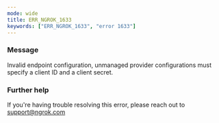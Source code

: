 ```yaml
---
mode: wide
title: ERR_NGROK_1633
keywords: ["ERR_NGROK_1633", "error 1633"]
---
```



### Message

Invalid endpoint configuration, unmanaged provider configurations must specify a client ID and a client secret.

<ErrorDetails />

### Further help

If you're having trouble resolving this error, please reach out to [support@ngrok.com](mailto:support@ngrok.com?subject=Help%20with%20ERR_NGROK_1633)
